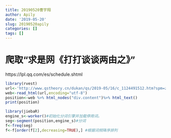 ```yaml
---
title: 20190520曹宇翔
author: Apily
date: '2019-05-20'
slug: 20190520apily
categories: []
tags: []
---
```

# 爬取“求是网《打打谈谈两由之》”
https://lpl.qq.com/es/schedule.shtml

```r
library(rvest)
url<-'http://www.qstheory.cn/dukan/qs/2019-05/16/c_1124491512.htm?spm=zm5062-001.0.0.1.PlpiXU'
web<-read_html(url,encoding="utf-8") 
position<-web %>% html_nodes("div.content")%>% html_text()
print(position)

library(jiebaR)
engine_s<-worker()#初始化分词引擎并加载停用词。
seg<-segment(position,engine_s)#分词
f<-freq(seg)
f<-f[order(f[2],decreasing=TRUE),] #根据词频降序排列

```

